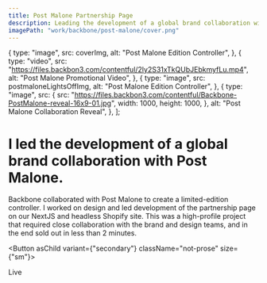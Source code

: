 ```yaml
---
title: Post Malone Partnership Page
description: Leading the development of a global brand collaboration with Post Malone
imagePath: "work/backbone/post-malone/cover.png"
---
```



  {
    type: "image",
    src: coverImg,
    alt: "Post Malone Edition Controller",
  },
  {
    type: "video",
    src: "https://files.backbon3.com/contentful/2ly2S31xTkQUbJEbkmyfLu.mp4",
    alt: "Post Malone Promotional Video",
  },
  {
    type: "image",
    src: postmaloneLightsOffImg,
    alt: "Post Malone Edition Controller",
  },
  {
    type: "image",
    src: {
      src: "https://files.backbon3.com/contentful/Backbone-PostMalone-reveal-16x9-01.jpg",
      width: 1000,
      height: 1000,
    },
    alt: "Post Malone Collaboration Reveal",
  },
];

# I led the development of a global brand collaboration with Post Malone.

Backbone collaborated with Post Malone to create a limited-edition controller. I worked on design and led development of the partnership page on our NextJS and headless Shopify site. This was a high-profile project that required close collaboration with the brand and design teams, and in the end sold out in less than 2 minutes.

<Button asChild variant={"secondary"} className="not-prose" size={"sm"}>
  <Link href="https://www.backbone.com/post-malone">Live <ExternalLinkIcon className="size-3" /></Link>
</Button>


<Gallery items={GALLERY} />

